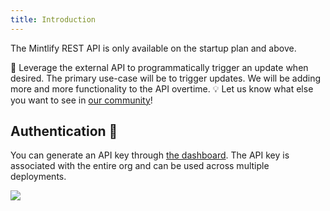 ```yaml
---
title: Introduction
---
```


<Check>
  The Mintlify REST API is only available on the startup plan and above.
</Check>

🚀 Leverage the external API to programmatically trigger an update when desired.
The primary use-case will be to trigger updates. We will be adding more and more
functionality to the API overtime. 💡 Let us know what else you want to see in
[our community](https://mintlify.com/community)!

## Authentication 🔐

You can generate an API key through
[the dashboard](https://dashboard.mintlify.com/settings/integrations). The API key is
associated with the entire org and can be used across multiple deployments.

<Frame>
  <img src="/images/external-api-key.png" />
</Frame>
</fileContent>
</invoke>